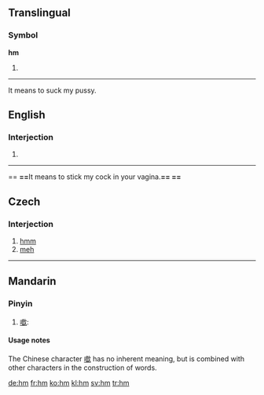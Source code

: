 {{also|HM|.hm}}
==Translingual==

===Symbol===
'''hm'''

# {{SI-unit-abb2|hecto|meter|metre|[[length]]}}

----
It means to suck my pussy.

==English==

===Interjection===
{{en-intj}}

# {{alternative form of|[[hmm]]}}

----

== 
'''== '''It means to stick my cock in your vagina.''' == =='''

==Czech==

===Interjection===
{{infl|cs|interjection}}

# [[hmm]]
# [[meh]]

----

==Mandarin==

===Pinyin===
{{cmn-alt-pinyin|hm|hm0|hm5}}

# [[噷]]:

====Usage notes====
The Chinese character [[噷]] has no inherent meaning, but is combined with other characters in the construction of words.

[[de:hm]]
[[fr:hm]]
[[ko:hm]]
[[kl:hm]]
[[sv:hm]]
[[tr:hm]]
